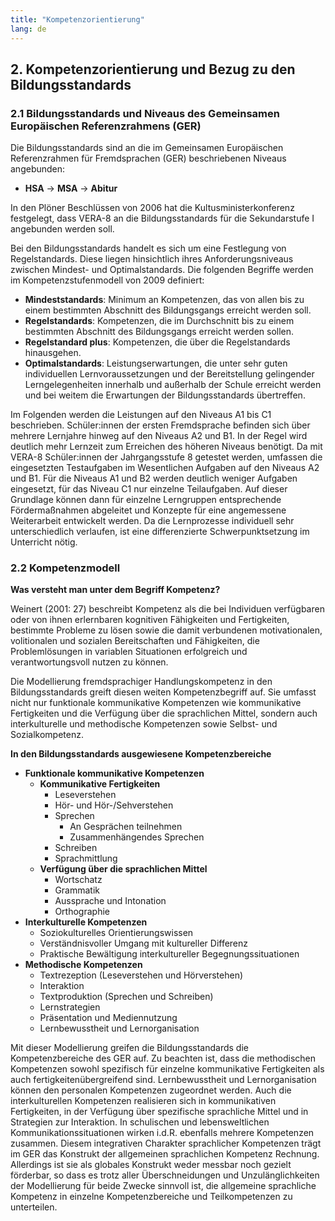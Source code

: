 ```yaml
---
title: "Kompetenzorientierung"
lang: de
---
```

## 2. Kompetenzorientierung und Bezug zu den Bildungsstandards

### 2.1 Bildungsstandards und Niveaus des Gemeinsamen Europäischen Referenzrahmens (GER)

Die Bildungsstandards sind an die im Gemeinsamen Europäischen Referenzrahmen für Fremdsprachen (GER) beschriebenen Niveaus angebunden:

- **HSA** → **MSA** → **Abitur**

In den Plöner Beschlüssen von 2006 hat die Kultusministerkonferenz festgelegt, dass VERA-8 an die Bildungsstandards für die Sekundarstufe I angebunden werden soll.

Bei den Bildungsstandards handelt es sich um eine Festlegung von Regelstandards. Diese liegen hinsichtlich ihres Anforderungsniveaus zwischen Mindest- und Optimalstandards. Die folgenden Begriffe werden im Kompetenzstufenmodell von 2009 definiert:

- **Mindeststandards**: Minimum an Kompetenzen, das von allen bis zu einem bestimmten Abschnitt des Bildungsgangs erreicht werden soll.
- **Regelstandards**: Kompetenzen, die im Durchschnitt bis zu einem bestimmten Abschnitt des Bildungsgangs erreicht werden sollen.
- **Regelstandard plus**: Kompetenzen, die über die Regelstandards hinausgehen.
- **Optimalstandards**: Leistungserwartungen, die unter sehr guten individuellen Lernvoraussetzungen und der Bereitstellung gelingender Lerngelegenheiten innerhalb und außerhalb der Schule erreicht werden und bei weitem die Erwartungen der Bildungsstandards übertreffen.

Im Folgenden werden die Leistungen auf den Niveaus A1 bis C1 beschrieben. Schüler:innen der ersten Fremdsprache befinden sich über mehrere Lernjahre hinweg auf den Niveaus A2 und B1. In der Regel wird deutlich mehr Lernzeit zum Erreichen des höheren Niveaus benötigt. Da mit VERA-8 Schüler:innen der Jahrgangsstufe 8 getestet werden, umfassen die eingesetzten Testaufgaben im Wesentlichen Aufgaben auf den Niveaus A2 und B1. Für die Niveaus A1 und B2 werden deutlich weniger Aufgaben eingesetzt, für das Niveau C1 nur einzelne Teilaufgaben. Auf dieser Grundlage können dann für einzelne Lerngruppen entsprechende Fördermaßnahmen abgeleitet und Konzepte für eine angemessene Weiterarbeit entwickelt werden. Da die Lernprozesse individuell sehr unterschiedlich verlaufen, ist eine differenzierte Schwerpunktsetzung im Unterricht nötig.

### 2.2 Kompetenzmodell

**Was versteht man unter dem Begriff Kompetenz?**

Weinert (2001: 27) beschreibt Kompetenz als die bei Individuen verfügbaren oder von ihnen erlernbaren kognitiven Fähigkeiten und Fertigkeiten, bestimmte Probleme zu lösen sowie die damit verbundenen motivationalen, volitionalen und sozialen Bereitschaften und Fähigkeiten, die Problemlösungen in variablen Situationen erfolgreich und verantwortungsvoll nutzen zu können.

Die Modellierung fremdsprachiger Handlungskompetenz in den Bildungsstandards greift diesen weiten Kompetenzbegriff auf. Sie umfasst nicht nur funktionale kommunikative Kompetenzen wie kommunikative Fertigkeiten und die Verfügung über die sprachlichen Mittel, sondern auch interkulturelle und methodische Kompetenzen sowie Selbst- und Sozialkompetenz.

**In den Bildungsstandards ausgewiesene Kompetenzbereiche**

- **Funktionale kommunikative Kompetenzen**
  - **Kommunikative Fertigkeiten**
    - Leseverstehen
    - Hör- und Hör-/Sehverstehen
    - Sprechen
      - An Gesprächen teilnehmen
      - Zusammenhängendes Sprechen
    - Schreiben
    - Sprachmittlung
  - **Verfügung über die sprachlichen Mittel**
    - Wortschatz
    - Grammatik
    - Aussprache und Intonation
    - Orthographie

- **Interkulturelle Kompetenzen**
  - Soziokulturelles Orientierungswissen
  - Verständnisvoller Umgang mit kultureller Differenz
  - Praktische Bewältigung interkultureller Begegnungssituationen

- **Methodische Kompetenzen**
  - Textrezeption (Leseverstehen und Hörverstehen)
  - Interaktion
  - Textproduktion (Sprechen und Schreiben)
  - Lernstrategien
  - Präsentation und Mediennutzung
  - Lernbewusstheit und Lernorganisation

Mit dieser Modellierung greifen die Bildungsstandards die Kompetenzbereiche des GER auf. Zu beachten ist, dass die methodischen Kompetenzen sowohl spezifisch für einzelne kommunikative Fertigkeiten als auch fertigkeitenübergreifend sind. Lernbewusstheit und Lernorganisation können den personalen Kompetenzen zugeordnet werden. Auch die interkulturellen Kompetenzen realisieren sich in kommunikativen Fertigkeiten, in der Verfügung über spezifische sprachliche Mittel und in Strategien zur Interaktion. In schulischen und lebensweltlichen Kommunikationssituationen wirken i.d.R. ebenfalls mehrere Kompetenzen zusammen. Diesem integrativen Charakter sprachlicher Kompetenzen trägt im GER das Konstrukt der allgemeinen sprachlichen Kompetenz Rechnung. Allerdings ist sie als globales Konstrukt weder messbar noch gezielt förderbar, so dass es trotz aller Überschneidungen und Unzulänglichkeiten der Modellierung für beide Zwecke sinnvoll ist, die allgemeine sprachliche Kompetenz in einzelne Kompetenzbereiche und Teilkompetenzen zu unterteilen.
